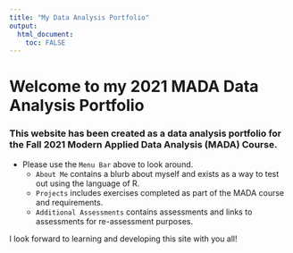 ---
title: "My Data Analysis Portfolio"
output: 
  html_document:
    toc: FALSE
---

# Welcome to my **2021 MADA Data Analysis Portfolio**

### This website has been created as a data analysis portfolio for the Fall 2021 Modern Applied Data Analysis (MADA) Course.

* Please use the `Menu Bar` above to look around.
  * `About Me` contains a blurb about myself and exists as a way to test out using the language of R.
  * `Projects` includes exercises completed as part of the MADA course and requirements.
  * `Additional Assessments` contains assessments and links to assessments for re-assessment purposes.

I look forward to learning and developing this site with you all!